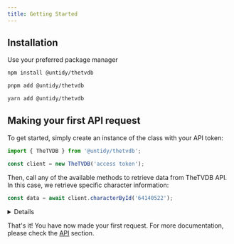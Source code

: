 ```yaml
---
title: Getting Started
---
```



## Installation

Use your preferred package manager

<Tabs>
<TabItem label="npm">

```sh
npm install @untidy/thetvdb
```

</TabItem>
<TabItem label="pnpm">

```sh
pnpm add @untidy/thetvdb
```

</TabItem>
<TabItem label="Yarn">

```sh
yarn add @untidy/thetvdb
```

</TabItem>
</Tabs>

## Making your first API request

To get started, simply create an instance of the class with your API token:

```js
import { TheTVDB } from '@untidy/thetvdb';

const client = new TheTVDB('access token');
```

Then, call any of the available methods to retrieve data from TheTVDB API. In this case, we retrieve
specific character information:

```js
const data = await client.characterById('64140522');
```

<Details>

```js

{
  status: 'success',
  data: {
    id: 64140522,
    name: 'Spike Spiegel',
    peopleId: 7916957,
    seriesId: 76885,
    series: {
      name: 'カウボーイビバップ',
      image: 'https://artworks.thetvdb.com/https://artworks.thetvdb.com/banners/posters/76885-3.jpg',
      year: '1998'
    },
    movie: null,
    movieId: null,
    episodeId: null,
    type: 3,
    image: 'https://artworks.thetvdb.com/banners/person/7916957/62110430.jpg',
    sort: 1,
    isFeatured: true,
    url: 'https://thetvdb.com/people/7916957-kouichi-yamadera',
    nameTranslations: [],
    overviewTranslations: [],
    aliases: [],
    peopleType: 'Actor',
    personName: 'Kouichi Yamadera',
    tagOptions: [],
    personImgURL: 'https://artworks.thetvdb.com/banners/v4/actor/7916957/photo/61ff8d2552665.jpg'
  }
}
```

</Details>

That's it! You have now made your first request. For more documentation, please check the
[API](/thetvdb/api/) section.
